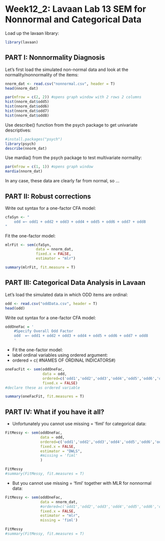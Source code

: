 # Week12_2: Lavaan Lab 13 SEM for Nonnormal and Categorical Data

Load up the lavaan library:

```r
library(lavaan)
```

<!------------------------------>
## PART I: Nonnormality Diagnosis
<!------------------------------>

Let's first load the simulated non-normal data and look at the normality/nonnormality of the items:

```r
nnorm_dat <- read.csv("nonnormal.csv", header = T)
head(nnorm_dat)
```

```r
par(mfrow = c(2, 2)) #opens graph window with 2 rows 2 columns
hist(nnorm_dat$odd5)
hist(nnorm_dat$odd6)
hist(nnorm_dat$odd7)
hist(nnorm_dat$odd8)
```

Use describe() function from the psych package to get univariate descriptives:

```r
#install.packages("psych")
library(psych)
describe(nnorm_dat)
```

Use mardia() from the psych package to test multivariate normality:

```r
par(mfrow = c(1, 1)) #opens graph window
mardia(nnorm_dat)
```

In any case, these data are clearly far from normal, so ...

<!------------------------------>
## PART II: Robust corrections
<!------------------------------>

Write out syntax for a one-factor CFA model: 

```r
cfaSyn <- "
	odd =~ odd1 + odd2 + odd3 + odd4 + odd5 + odd6 + odd7 + odd8
"
```

Fit the one-factor model:

```r
mlrFit <- sem(cfaSyn, 
              data = nnorm_dat, 
              fixed.x = FALSE,
              estimator = "mlr")

summary(mlrFit, fit.measure = T)
```


<!------------------------------>
## PART III: Categorical Data Analysis in Lavaan
<!------------------------------>

Let's load the simulated data in which ODD items are ordinal:

```r
odd <- read.csv("oddData.csv", header = T)
head(odd)
```

Write out syntax for a one-factor CFA model: 

```r
oddOneFac = '
	#Specify Overall Odd Factor
	odd  =~ odd1 + odd2 + odd3 + odd4 + odd5 + odd6 + odd7 + odd8
	'
```

+ Fit the one-factor model:
+ label ordinal variables using ordered argument: 
+ ordered = c( #NAMES OF ORDINAL INDICATORS#)

```r
oneFacFit <- sem(oddOneFac, 
                 data = odd,
                 ordered=c('odd1','odd2','odd3','odd4','odd5','odd6','odd7','odd8'), 
                 fixed.x = FALSE) 
#declare these as ordered variable

summary(oneFacFit, fit.measures = T)
```


<!------------------------------>
## PART IV: What if you have it all? 
<!------------------------------>

+ Unfortunately you cannot use missing = 'fiml' for categorical data:

```r
FitMessy <- sem(oddOneFac, 
                data = odd,
                ordered=c('odd1','odd2','odd3','odd4','odd5','odd6','odd7','odd8'), 
                fixed.x = FALSE,
                estimator = "DWLS",
                #missing = 'fiml'
                ) 

FitMessy
#summary(FitMessy, fit.measures = T)
```

+ But you cannot use missing = 'fiml' together with MLR for nonnormal data:

```r
FitMessy <- sem(oddOneFac, 
                data = nnorm_dat,
                #ordered=c('odd1','odd2','odd3','odd4','odd5','odd6','odd7','odd8'), 
                fixed.x = FALSE,
                estimator = "mlr",
                missing = 'fiml') 

FitMessy
#summary(FitMessy, fit.measures = T)
```
